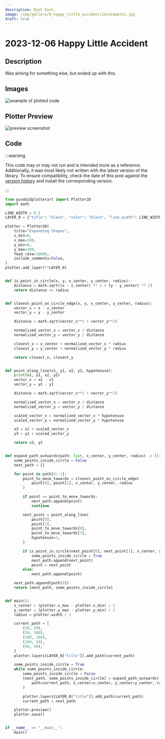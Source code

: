 ```yaml
---
description: Doot Doot.
image: /img/gallery/9_happy_little_accident/id/example1.jpg
draft: true
---
```


# 2023-12-06 Happy Little Accident

## Description

Was aiming for something else, but ended up with this.

## Images

![example of plotted code](/img/gallery/9_happy_little_accident/example1.jpg)


## Plotter Preview

![preview screenshot](/img/gallery/9_happy_little_accident/preview.png)


## Code

:::warning

This code may or may not run and is intended more as a reference. Additionally, it was most likely not written with the latest version of the library. To ensure compatibility, check the date of this post against the [version history](https://pypi.org/project/gcode2dplotterart/#history) and install the corresponding version.

:::

```python
from gcode2dplotterart import Plotter2D
import math

LINE_WIDTH = 0.5
LAYER_0 = {"title": "black", "color": "black", "line_width": LINE_WIDTH}

plotter = Plotter2D(
    title="Expanding Shapes",
    x_min=0,
    x_max=180,
    y_min=0,
    y_max=180,
    feed_rate=10000,
    include_comments=False,
)
plotter.add_layer(**LAYER_0)


def is_point_in_circle(x, y, x_center, y_center, radius):
    distance = math.sqrt((x - x_center) ** 2 + (y - y_center) ** 2)
    return distance <= radius


def closest_point_on_circle_edge(x, y, x_center, y_center, radius):
    vector_x = x - x_center
    vector_y = y - y_center

    distance = math.sqrt(vector_x**2 + vector_y**2)

    normalized_vector_x = vector_x / distance
    normalized_vector_y = vector_y / distance

    closest_x = x_center + normalized_vector_x * radius
    closest_y = y_center + normalized_vector_y * radius

    return closest_x, closest_y


def point_along_line(x1, y1, x2, y2, hypotenuse):
    print(x1, y1, x2, y2)
    vector_x = x2 - x1
    vector_y = y2 - y1

    distance = math.sqrt(vector_x**2 + vector_y**2)

    normalized_vector_x = vector_x / distance
    normalized_vector_y = vector_y / distance

    scaled_vector_x = normalized_vector_x * hypotenuse
    scaled_vector_y = normalized_vector_y * hypotenuse

    x3 = x1 + scaled_vector_x
    y3 = y1 + scaled_vector_y

    return x3, y3


def expand_path_outwards(path: list, x_center, y_center, radius) -> [list, bool]:
    some_points_inside_circle = False
    next_path = []

    for point in path[0:-1]:
        point_to_move_towards = closest_point_on_circle_edge(
            point[0], point[1], x_center, y_center, radius
        )

        if point == point_to_move_towards:
            next_path.append(point)
            continue

        next_point = point_along_line(
            point[0],
            point[1],
            point_to_move_towards[0],
            point_to_move_towards[1],
            hypotenuse=1,
        )

        if is_point_in_circle(next_point[0], next_point[1], x_center, y_center, radius):
            some_points_inside_circle = True
            next_path.append(next_point)
            point = next_point
        else:
            next_path.append(point)

    next_path.append(path[0])
    return [next_path, some_points_inside_circle]


def main():
    x_center = (plotter.x_max - plotter.x_min) / 2
    y_center = (plotter.y_max - plotter.y_min) / 2
    radius = plotter.width / 2

    current_path = [
        (50, 50),
        (50, 100),
        (100, 100),
        (100, 50),
        (50, 50),
    ]
    plotter.layers[LAYER_0["title"]].add_path(current_path)

    some_points_inside_circle = True
    while some_points_inside_circle:
        some_points_inside_circle = False
        [next_path, some_points_inside_circle] = expand_path_outwards(
            path=current_path, x_center=x_center, y_center=y_center, radius=radius
        )

        plotter.layers[LAYER_0["title"]].add_path(current_path)
        current_path = next_path

    plotter.preview()
    plotter.save()


if __name__ == "__main__":
    main()
```